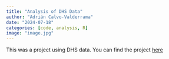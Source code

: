 ```yaml
---
title: "Analysis of DHS Data"
author: "Adrián Calvo-Valderrama"
date: "2024-07-18"
categories: [code, analysis, R]
image: "image.jpg"
---
```


This was a project using DHS data. You can find the project [here](https://www.youtube.com/watch?v=Oyy_JboK9uY){target="_blank}
